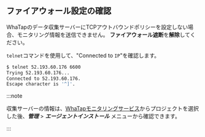 ## ファイアウォール設定の確認

WhaTapのデータ収集サーバーにTCPアウトバウンドポリシーを設定しない場合、モニタリング情報を送信できません。 **ファイアウォール遮断**を**解除**してください。

`telnet`コマンドを使用して、"Connected to `IP`"を確認します。

```sh
$ telnet 52.193.60.176 6600
Trying 52.193.60.176...
Connected to 52.193.60.176.
Escape character is '^]'.
```

:::note

収集サーバーの情報は、[WhaTapモニタリングサービス](https://service.whatap.io/)からプロジェクトを選択した後、***管理*** > ***エージェントインストール*** メニューから確認できます。

:::
